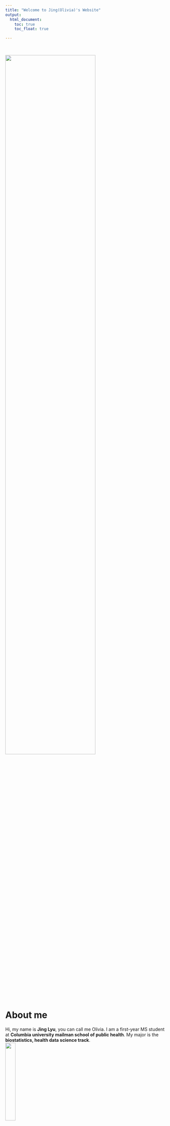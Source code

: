 ```yaml
---
title: "Welcome to Jing(Olivia)'s Website"
output: 
  html_document:
    toc: true
    toc_float: true

---
```

</br>

<div align="center"><img src="images/welcome2.png" style="width:75%"></div>

</br>

# About me

Hi, my name is **Jing Lyu**, you can call me Olivia. I am a first-year MS student at **Columbia university mailman school of public health**. My major is the **biostatistics, health data science track**. 
<div align="center"><img src="images/mailman.png" style="width:25%" ></div>

I have soild knowlwdge in data by courses, internship and research. (Want to learn more about my experiences? [Click here](CV.html)). I would like to hammer at practicing data analysis skills on healthcare industry for digging through deep information connections, finding patterns for future evaluation and sharing stories about what data is saying.

</br>

# My projects in DS and biostatistics

You can view my projects [here](projects.html) or click the `My projects` buttom on the site navigation bar.

</br>

# Contact Me

Feel free to contact me in any methods below!

* Email: jl6049@cumc.columbia.edu
    
    You can also click the "letter" button in the in the upper right corner to email me

* [LinkedIn](https://www.linkedin.com/in/jing-lyu-26a5231ba/)

* [Github](http://github.com/JING-LYU/)
